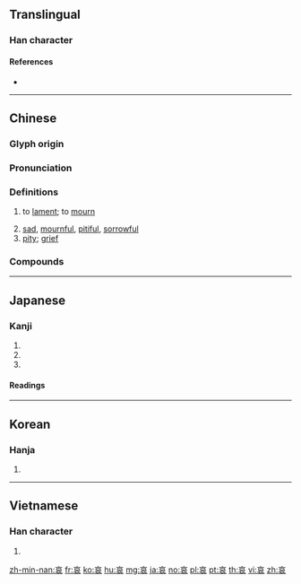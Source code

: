 ==Translingual==

===Han character===
{{Han char|rn=30|rad=口|as=06|sn=9|four=00732|canj=YRHV|ids=⿴衣口}}

====References====
* {{Han ref|kx=0188.110|dkj=03580|dj=0407.110|hdz=10620.100|uh=54C0|ud=21696|bh=AB73|bd=43891}}

----

==Chinese==
{{zh-forms}}
===Glyph origin===
{{Han compound|ls=psc|衣|口|c1=p|c2=s|t2=mouth}}
===Pronunciation===
{{zh-pron
|m=āi
|c=oi1
|h=pfs=ôi
|mn=ai
|w=2e
|mc=y
|oc=y
|cat=v,a,n
}}

===Definitions===
{{zh-hanzi}}

# to [[lament]]; to [[mourn]]
#: {{zh-x|哀悼|to lament, to mourn}}
#: {{zh-x|哀求|to beg, to implore}}
# [[sad]], [[mournful]], [[pitiful]], [[sorrowful]]
# [[pity]]; [[grief]]
#: {{zh-x|哀痛|to grieve, grief}}

===Compounds===
{{zh-der|哀傷|哀歌:elegy|七哀|乞哀告憐|可哀|哀兵|哀兵必勝|哀冊|哀厲|哀吟|哀告|哀哀|哀哀欲絕|哀哉|哀子|哀家|哀弔|哀思|哀怨|哀恫|哀悼|哀悽|哀愁|哀愍|哀感頑豔|哀慟|哀憐|哀懇|哀戚|哀啟|哀杖|哀榮|哀樂|哀歎|哀毀骨立|哀求|哀江南賦|哀江頭|哀泣|哀王孫|哀痛|哀矜|哀素|哀絲豪竹|哀而不傷|哀腸百轉|哀號|哀訴|哀詔|哀誄|哀豔|哀輓|哀辭|哀音|哀鳴|哀鴻|哀鴻遍地|哀鴻遍野|喜怒哀樂|嗚呼哀哉|孤哀子|息哀|悲哀|憂國哀民|於呼哀哉|獨弦哀歌|生榮死哀|矜哀|節哀|節哀順變|羊角哀|致哀|舉哀|苦苦哀求|莫里哀|誌哀|銜哀致誠|鴻雁哀鳴|默哀}}

----

==Japanese==

===Kanji===
{{ja-kanji|grade=c|rs=口06}}

# {{l|en|pathetic}}
# {{l|en|grief}}
# {{l|en|sorrow}}

====Readings====
{{ja-readings
|goon=[[あい]] (ai), [[お]] (o)
|kanon=[[あい]] (ai)
|kun=[[あわれ]] (哀, [[哀れ]], aware), [[あわれむ]] ([[哀れむ]], awaremu), [[かなしい]] ([[哀しい]], kanashii)
}}

----

==Korean==

===Hanja===
{{ko-hanja|hangeul=애|mr=ae}}

# {{defn|lang=ko|sort=口06}}

----

==Vietnamese==

===Han character===
{{vi-hantu|[[ai]]|rs=口06}}

# {{defn|lang=vi|sort=口06}}

[[zh-min-nan:哀]]
[[fr:哀]]
[[ko:哀]]
[[hu:哀]]
[[mg:哀]]
[[ja:哀]]
[[no:哀]]
[[pl:哀]]
[[pt:哀]]
[[th:哀]]
[[vi:哀]]
[[zh:哀]]